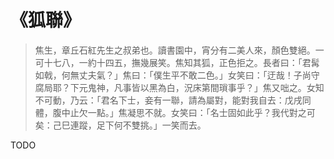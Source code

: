 # 《狐聯》

> 焦生，章丘石紅先生之叔弟也。讀書園中，宵分有二美人來，顏色雙絕。一可十七八，一約十四五，撫幾展笑。焦知其狐，正色拒之。長者曰：「君髯如戟，何無丈夫氣？」焦曰：「僕生平不敢二色。」女笑曰：「迂哉！子尚守腐局耶？下元鬼神，凡事皆以黑為白，況床第間瑣事乎？」焦又咄之。女知不可動，乃云：「君名下士，妾有一聯，請為屬對，能對我自去：戊戌同體，腹中止欠一點。」焦凝思不就。女笑曰：「名士固如此乎？我代對之可矣：己巳連蹤，足下何不雙挑。」一笑而去。

TODO
